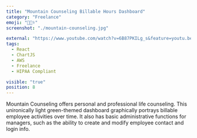 ```yaml
---
title: "Mountain Counseling Billable Hours Dashboard"
category: "Freelance"
emoji: "🧑🏻‍⚕️"
screenshot: "./mountain-counseling.jpg"

external: "https://www.youtube.com/watch?v=6B87PKILg_s&feature=youtu.be"
tags:
  - React
  - ChartJS
  - AWS
  - Freelance
  - HIPAA Compliant

visible: "true"
position: 8
---
```


Mountain Counseling offers personal and professional life counseling.
This unironically light green-themed dashboard graphically portrays billable employee activities over time.
It also has basic administrative functions for managers, such as the ability to create and modify employee contact and login info.
